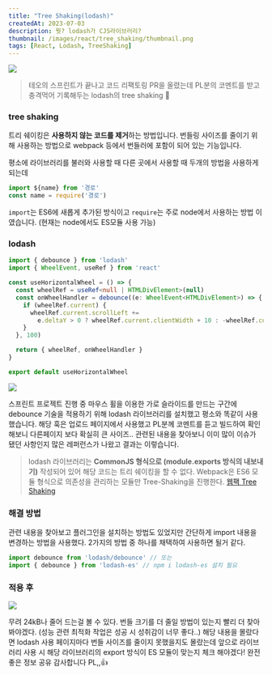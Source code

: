 ```yaml
---
title: "Tree Shaking(lodash)"
createdAt: 2023-07-03
description: 뭣? lodash가 CJS라이브러리?
thumbnail: /images/react/tree_shaking/thumbnail.png
tags: [React, Lodash, TreeShaking]
---
```


![](/images/react/tree_shaking/1.png)
> 테오의 스프린트가 끝나고 코드 리팩토링 PR을 올렸는데 PL분의 코멘트를 받고 충격먹어 기록해두는 lodash의 tree shaking 🦊

### tree shaking
트리 쉐이킹은 **사용하지 않는 코드를 제거**하는 방법입니다. 번들링 사이즈를 줄이기 위해 사용하는 방법으로 webpack 등에서 번들러에 포함이 되어 있는 기능입니다.

평소에 라이브러리를 불러와 사용할 때 다른 곳에서 사용할 때 두개의 방법을 사용하게 되는데

```ts showLineNumbers
import ${name} from '경로'
const name = require('경로')
``` 

`import`는 ES6에 새롭게 추가된 방식이고 `require`는 주로 node에서 사용하는 방법 이였습니다. (현재는 node에서도 ES모듈 사용 가능)

### lodash

```ts showLineNumbers
import { debounce } from 'lodash'
import { WheelEvent, useRef } from 'react'

const useHorizontalWheel = () => {
  const wheelRef = useRef<null | HTMLDivElement>(null)
  const onWheelHandler = debounce((e: WheelEvent<HTMLDivElement>) => {
    if (wheelRef.current) {
      wheelRef.current.scrollLeft +=
        e.deltaY > 0 ? wheelRef.current.clientWidth + 10 : -wheelRef.current.clientWidth + -10
    }
  }, 100)

  return { wheelRef, onWheelHandler }
}

export default useHorizontalWheel
```

![](/images/react/tree_shaking/2.png)


스프린트 프로젝트 진행 중 마우스 휠을 이용한 가로 슬라이드를 만드는 구간에 debounce 기술을 적용하기 위해 lodash 라이브러리를 설치했고 평소와 똑같이 사용했습니다. 해당 훅은 업로드 페이지에서 사용했고 PL분께 코멘트를 듣고 빌드하여 확인해보니 다른페이지 보다 확실히 큰 사이즈.. 관련된 내용을 찾아보니 이미 많이 이슈가 됐던 사항인지 많은 레퍼런스가 나왔고 결과는 이렇습니다.
> lodash 라이브러리는 **CommonJS 형식으로 (module.exports 방식의 내보내기)** 작성되어 있어 해당 코드는 트리 쉐이킹을 할 수 없다. Webpack은 ES6 모듈 형식으로 의존성을 관리하는 모듈만 Tree-Shaking을 진행한다. [웹팩 Tree Shaking](https://webpack.kr/guides/tree-shaking/)

### 해결 방법
관련 내용을 찾아보고 플러그인을 설치하는 방법도 있었지만 간단하게 import 내용을 변경하는 방법을 사용했다. 2가지의 방법 중 하나를 채택하여 사용하면 될거 같다.

```ts showLineNumbers
import debounce from 'lodash/debounce' // 또는
import { debounce } from 'lodash-es' // npm i lodash-es 설치 필요
```

### 적용 후

![](/images/react/tree_shaking/3.png)

무려 24kB나 줄어 드는걸 볼 수 있다. 번들 크기를 더 줄일 방법이  있는지 빨리 더 찾아봐야겠다. (성능 관련 최적화 작업은 성공 시 성취감이 너무 좋다..)
해당 내용을 몰랐다면 lodash 사용 페이지마다 번들 사이즈를 줄이지 못했을지도 몰랐는데 앞으로 라이브러리 사용 시 해당 라이브러리의 export 방식이 ES 모듈이 맞는지 체크 해야겠다! 완전 좋은 정보 공유 감사합니다 PL,,👍